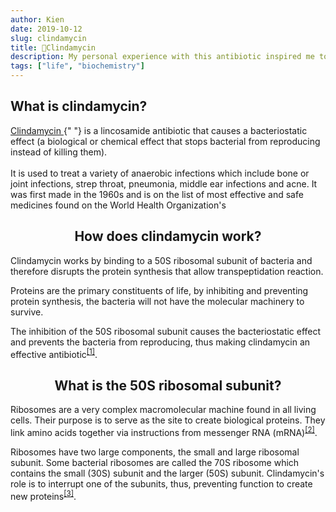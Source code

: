 ```yaml
---
author: Kien
date: 2019-10-12
slug: clindamycin
title: 💊Clindamycin
description: My personal experience with this antibiotic inspired me to write a bite-sized explanation on how clindamycin works.
tags: ["life", "biochemistry"]
---
```


<h2 style={{ textAlign: `center` }}>What is clindamycin?</h2>
<p>
  <a href="://en.wikipedia.org/wiki/Clindamycin" target="_blank">
    Clindamycin
  </a>{" "}
  is a lincosamide antibiotic that causes a bacteriostatic effect (a biological
  or chemical effect that stops bacterial from reproducing instead of killing
  them). 
  <br/>
  <br/>
  It is used to treat a variety of anaerobic infections which include
  bone or joint infections, strep throat, pneumonia, middle ear infections and
  acne. It was first made in the 1960s and is on the list of most effective and
  safe medicines found on the World Health Organization's
</p>

## <center>How does clindamycin work?</center>

Clindamycin works by binding to a 50S ribosomal subunit of bacteria and therefore disrupts the protein synthesis that allow transpeptidation reaction. 


Proteins are the primary constituents of life, by inhibiting and preventing protein synthesis, the bacteria will not have the molecular machinery to survive. 

The inhibition of the 50S ribosomal subunit causes the bacteriostatic effect and prevents the bacteria from reproducing, thus making clindamycin an effective antibiotic<sup><a href="https://www.ncbi.nlm.nih.gov/books/NBK519574/" target="_blank">[1]</a></sup>.

## <center>What is the 50S ribosomal subunit?</center>

Ribosomes are a very complex macromolecular machine found in all living cells. Their purpose is to serve as the site to create biological proteins. They link amino acids together via instructions from messenger RNA (mRNA)<sup><a href="https://www.ncbi.nlm.nih.gov/books/NBK22335" target="_blank">[2]</a></sup>. 

Ribosomes have two large components, the small and large ribosomal subunit. Some bacterial ribosomes are called the 70S ribosome which contains the small (30S) subunit and the larger (50S) subunit. Clindamycin's role is to interrupt one of the subunits, thus, preventing function to create new proteins<sup><a href="https://www.ncbi.nlm.nih.gov/pmc/articles/PMC335474/?page=7" target="_blank">[3]</a></sup>.
